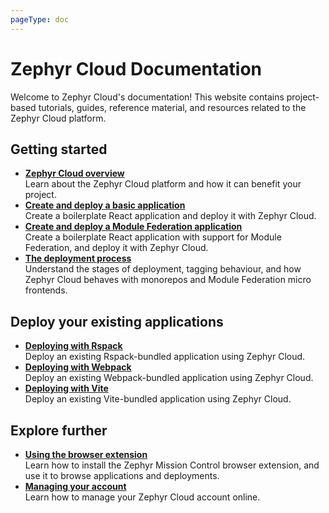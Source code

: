 ```yaml
---
pageType: doc
---
```


# Zephyr Cloud Documentation
Welcome to Zephyr Cloud's documentation!
This website contains project-based tutorials, guides, reference material, and resources related to the Zephyr Cloud platform.

## Getting started
*   __[Zephyr Cloud overview](/guide/explanation/zephyr-cloud-overview)__  
    Learn about the Zephyr Cloud platform and how it can benefit your project.
*   __[Create and deploy a basic application](/guide/tutorial/create-and-deploy-a-basic-application)__  
    Create a boilerplate React application and deploy it with Zephyr Cloud.
*   __[Create and deploy a Module Federation application](/guide/tutorial/create-and-deploy-a-module-federation-application)__  
    Create a boilerplate React application with support for Module Federation, and deploy it with Zephyr Cloud.
*   __[The deployment process](/guide/explanation/the-deployment-process)__  
    Understand the stages of deployment, tagging behaviour, and how Zephyr Cloud behaves with monorepos and Module Federation micro frontends.

## Deploy your existing applications
*   __[Deploying with Rspack](/guide/how-to/deploying-with-rspack)__  
    Deploy an existing Rspack-bundled application using Zephyr Cloud.
*   __[Deploying with Webpack](/guide/how-to/deploying-with-webpack)__  
    Deploy an existing Webpack-bundled application using Zephyr Cloud.
*   __[Deploying with Vite](/guide/how-to/deploying-with-vite)__  
    Deploy an existing Vite-bundled application using Zephyr Cloud.

## Explore further
*   __[Using the browser extension](/guide/how-to/using-the-browser-extension)__  
    Learn how to install the Zephyr Mission Control browser extension, and use it to browse applications and deployments.
*   __[Managing your account](/guide/how-to/managing-your-account)__  
    Learn how to manage your Zephyr Cloud account online.

